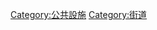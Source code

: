 {{catmore|街道設施}}
{{commonscat|Street furniture}}

{{DEFAULTSORT:J街道設施}}
[[Category:公共設施|Category:公共設施]]
[[Category:街道|Category:街道]]